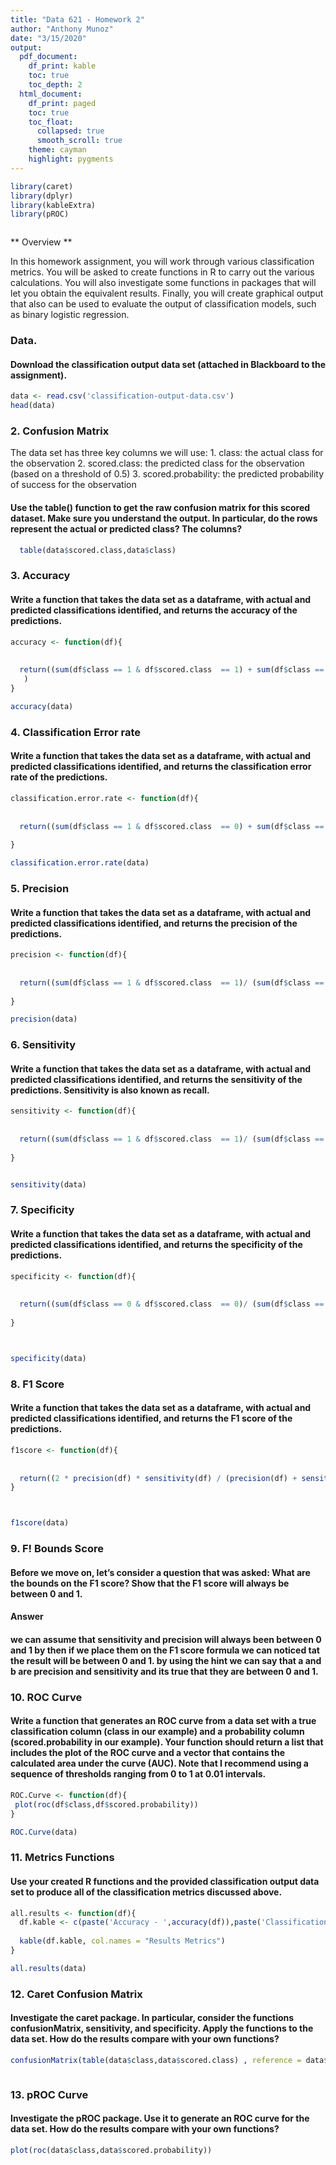 ```yaml
---
title: "Data 621 - Homework 2"
author: "Anthony Munoz"
date: "3/15/2020"
output:
  pdf_document:
    df_print: kable
    toc: true
    toc_depth: 2
  html_document:
    df_print: paged
    toc: true
    toc_float:
      collapsed: true
      smooth_scroll: true
    theme: cayman
    highlight: pygments
---
```


```r

library(caret)
library(dplyr)
library(kableExtra)
library(pROC)



```
** Overview **

In this homework assignment, you will work through various classification metrics. You will be asked to create functions in R to carry out the various calculations. You will also investigate some functions in packages that will let you obtain the equivalent results. Finally, you will create graphical output that also can be used to evaluate the output of classification models, such as binary logistic regression.

### Data.
#### Download the classification output data set (attached in Blackboard to the assignment).

```r

data <- read.csv('classification-output-data.csv')
head(data)

```


### 2. Confusion Matrix
 The data set has three key columns we will use:
1. class: the actual class for the observation
2. scored.class: the predicted class for the observation (based on a threshold of 0.5)
 3. scored.probability: the predicted probability of success for the observation
 
#### Use the table() function to get the raw confusion matrix for this scored dataset. Make sure you understand the output. In particular, do the rows represent the actual or predicted class? The columns?

```r

  table(data$scored.class,data$class)

```



### 3. Accuracy
####  Write a function that takes the data set as a dataframe, with actual and predicted classifications identified, and returns the accuracy of the predictions.

```r

accuracy <- function(df){
  
  
  return((sum(df$class == 1 & df$scored.class  == 1) + sum(df$class == 0 & df$scored.class  == 0)) / nrow(df)
   )
}

accuracy(data)
```

### 4. Classification Error rate

#### Write a function that takes the data set as a dataframe, with actual and predicted classifications identified, and returns the classification error rate of the predictions.


```r

classification.error.rate <- function(df){
  
  
  return((sum(df$class == 1 & df$scored.class  == 0) + sum(df$class == 0 & df$scored.class  == 1)) / nrow(df))
  
}

classification.error.rate(data)

```


### 5. Precision

#### Write a function that takes the data set as a dataframe, with actual and predicted classifications identified, and returns the precision of the predictions.

```r

precision <- function(df){
  
  
  return((sum(df$class == 1 & df$scored.class  == 1)/ (sum(df$class == 1 & df$scored.class  == 1) + sum(df$class == 0 & df$scored.class  == 1))  ))
  
}

precision(data)

```

### 6. Sensitivity

#### Write a function that takes the data set as a dataframe, with actual and predicted classifications identified, and returns the sensitivity of the predictions. Sensitivity is also known as recall.

```r

sensitivity <- function(df){
  
  
  return((sum(df$class == 1 & df$scored.class  == 1)/ (sum(df$class == 1 & df$scored.class  == 1) + sum(df$class == 1 & df$scored.class  == 0))  ))
  
}


sensitivity(data)
```

### 7. Specificity

#### Write a function that takes the data set as a dataframe, with actual and predicted classifications identified, and returns the specificity of the predictions.

```r
specificity <- function(df){
  
  
  return((sum(df$class == 0 & df$scored.class  == 0)/ (sum(df$class == 0 & df$scored.class  == 0) + sum(df$class == 0 & df$scored.class  == 1))  ))
  
}



specificity(data)
```


### 8. F1 Score

#### Write a function that takes the data set as a dataframe, with actual and predicted classifications identified, and returns the F1 score of the predictions.

```r


f1score <- function(df){
  
  
  return((2 * precision(df) * sensitivity(df) / (precision(df) + sensitivity(df))))
}



f1score(data)
```


### 9. F! Bounds Score

#### Before we move on, let’s consider a question that was asked: What are the bounds on the F1 score? Show that the F1 score will always be between 0 and 1. 

#### Answer

#### we can assume that sensitivity and precision will always been between 0 and 1 by then if we place them on the F1 score formula we can noticed tat the result will be between 0 and 1. by using the hint we can say that a and b are precision and sensitivity and its true that they are between 0 and 1.




### 10. ROC Curve

#### Write a function that generates an ROC curve from a data set with a true classification column (class in our example) and a probability column (scored.probability in our example). Your function should return a list that includes the plot of the ROC curve and a vector that contains the calculated area under the curve (AUC). Note that I recommend using a sequence of thresholds ranging from 0 to 1 at 0.01 intervals.


```r
ROC.Curve <- function(df){
 plot(roc(df$class,df$scored.probability))
}

ROC.Curve(data)


```


### 11. Metrics Functions

#### Use your created R functions and the provided classification output data set to produce all of the classification metrics discussed above.


```r

all.results <- function(df){
  df.kable <- c(paste('Accuracy - ',accuracy(df)),paste('Classification Error rate -',classification.error.rate(df)),paste('Precision - ',precision(df)),paste('Sensitivity - ',sensitivity(df)),paste('Specificity - ',specificity(df)),paste('F1 Score - ',f1score(df)))
  
  kable(df.kable, col.names = "Results Metrics")
}

all.results(data)

```


### 12. Caret Confusion Matrix

#### Investigate the caret package. In particular, consider the functions confusionMatrix, sensitivity, and specificity. Apply the functions to the data set. How do the results compare with your own functions?

```r

confusionMatrix(table(data$class,data$scored.class) , reference = data$class)



```

### 13. pROC Curve

#### Investigate the pROC package. Use it to generate an ROC curve for the data set. How do the results compare with your own functions?

```r

plot(roc(data$class,data$scored.probability))



```


